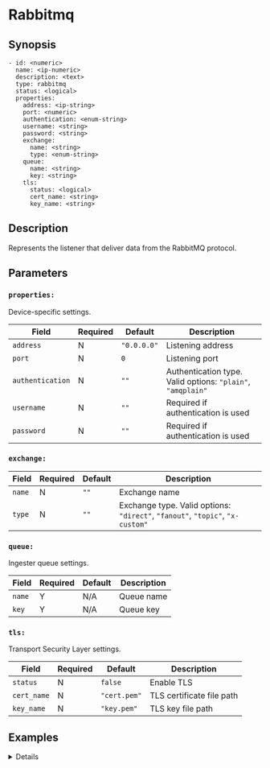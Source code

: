 
# Rabbitmq

## Synopsis

```ssml {5}
- id: <numeric>
  name: <ip-numeric>
  description: <text>
  type: rabbitmq
  status: <logical>
  properties:
    address: <ip-string>
    port: <numeric>
    authentication: <enum-string>
    username: <string>
    password: <string>
    exchange:
      name: <string>
      type: <enum-string>
    queue:
      name: <string>
      key: <string>
    tls:
      status: <logical>
      cert_name: <string>
      key_name: <string>
```

## Description

Represents the listener that deliver data from the RabbitMQ protocol.

## Parameters

<BasicConfig />

### `properties:`

Device-specific settings.

|Field|Required|Default|Description|
|---|---|---|---|
|`address`|N|`"0.0.0.0"`|Listening address|
|`port`|N|`0`|Listening port|
|`authentication`|N|`""`|Authentication type. Valid options: `"plain"`, `"amqplain"`|
|`username`|N|`""`|Required if authentication is used|
|`password`|N|`""`|Required if authentication is used|

### `exchange:`

|Field|Required|Default|Description|
|---|---|---|---|
|`name`|N|`""`|Exchange name|
|`type`|N|`""`|Exchange type. Valid options: `"direct"`, `"fanout"`, `"topic"`, `"x-custom"`|

### `queue:`

Ingester queue settings.

|Field|Required|Default|Description|
|---|---|---|---|
|`name`|Y|N/A|Queue name|
|`key`|Y|N/A|Queue key|

### `tls:`

Transport Security Layer settings.

|Field|Required|Default|Description|
|---|---|---|---|
|`status`|N|`false`|Enable TLS|
|`cert_name`|N|`"cert.pem"`|TLS certificate file path|
|`key_name`|N|`"key.pem"`|TLS key file path|

## Examples

<Details summary="Sample Code">
```yaml
devices:
  - id: 386796783
    name: 127.0.0.1
    description: rabbitmq
    type: rabbitmq
    status: false
    properties:
      address: "0.0.0.0"
      port: 0
      username: ""
      password: ""
      authentication: ""
      exchange:
        name: ""
        type: ""
      queue:
        name: ""
        key: ""
      tls:
        status: false
        cert_name: ""
        key_name: ""
```
</Details>
